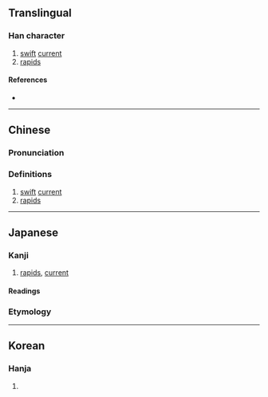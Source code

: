 {{also|瀨|濑}}
{{character info/new}}
==Translingual==
{{Han simplified forms|瀨|瀬|濑}}

===Han character===
{{Han char|rn=85|rad=水|as=16|sn=19|four=|canj=EDLC,XEDLC|ids=⿰氵頼}}

# [[swift]] [[current]]
# [[rapid]]s

====References====
* {{Han ref|kx=0660.271|dkj=18672|hdz=31782.040|uh=702C|ud=28716}}

----

==Chinese==
{{zh-forms}}

===Pronunciation===
{{zh-pron
|m=lài
|c=laai6
|mc=
|oc=
|ma=
|cat=n
}}

===Definitions===
{{zh-hanzi}}

# [[swift]] [[current]]
# [[rapid]]s

----

==Japanese==
{{ja-kanji forms|瀬|瀨}}

===Kanji===
{{ja-kanji|grade=c|rs=水16|kyu=瀨}}

# [[rapids]], [[current]]

====Readings====
{{ja-readings
|goon=らい
|kanon=らい
|kun=せ-
}}

===Etymology===
{{ja-kanjitab|せ|yomi=k}}
{{ja-see|せ}}

----

==Korean==

===Hanja===
{{ko-hanja|hangeul=[[뢰]]>[[뇌]]|eumhun=|rv=roe>noe|mr=roe>noe|y=loy>noy}}

# {{rfdef|ko|sort=水16}}